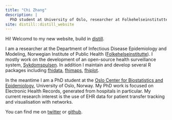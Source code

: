 ```yaml
---
title: "Chi Zhang"
description: |
  PhD student at University of Oslo, researcher at Folkehelseinstituttet
site: distill::distill_website
---
```


Hi! Welcomd to my new website, build in [distill](https://rstudio.github.io/distill/). 

I am a researcher at the Department of Infectious Disease Epidemiology and Modeling, Norwegian Institute of Public Health ([Folkehelseinstitutte](https://www.fhi.no/en/)). I mostly work on the development of an open-source health surveillance system, [Sykdomspulsen](https://www.fhi.no/hn/statistikk/sykdomspulsen/sykdomspulsen/). In addition I maintain and develop several R packages including [fhidata](https://github.com/folkehelseinstituttet/fhidata), [fhimaps](https://github.com/folkehelseinstituttet/fhimaps), [fhiplot](https://github.com/folkehelseinstituttet/fhiplot). 

In the meantime I am a PhD student at the [Oslo Center for Biostatistics and Epidemiology](https://www.med.uio.no/imb/english/research/centres/ocbe/), University of Oslo, Norway. My PhD work is focused on Electronic Health Records, generated from hospitals in particular. My current research interest is the use of EHR data for patient transfer tracking and visualisation with networks. 

You can find me on [twitter](https://twitter.com/Andreasheenn) or [github](https://github.com/andreaczhang). 